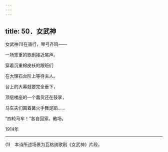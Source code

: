 ```yaml
---
---
---
```

title: 50．女武神
---




女武神(1)在骑行，琴弓齐鸣——

一场笨重的歌剧接近尾声。

穿着沉重棉皮袄的跟班们

在大理石台阶上等待主人。

台上的大幕就要完全垂下，

顶层楼座的一个蠢货还在鼓掌，

马车夫们围着篝火手舞足蹈……

“四轮马车！”各自回家。散场。

1914年



* * *



(1)　本诗所述场景为瓦格纳歌剧《女武神》片段。